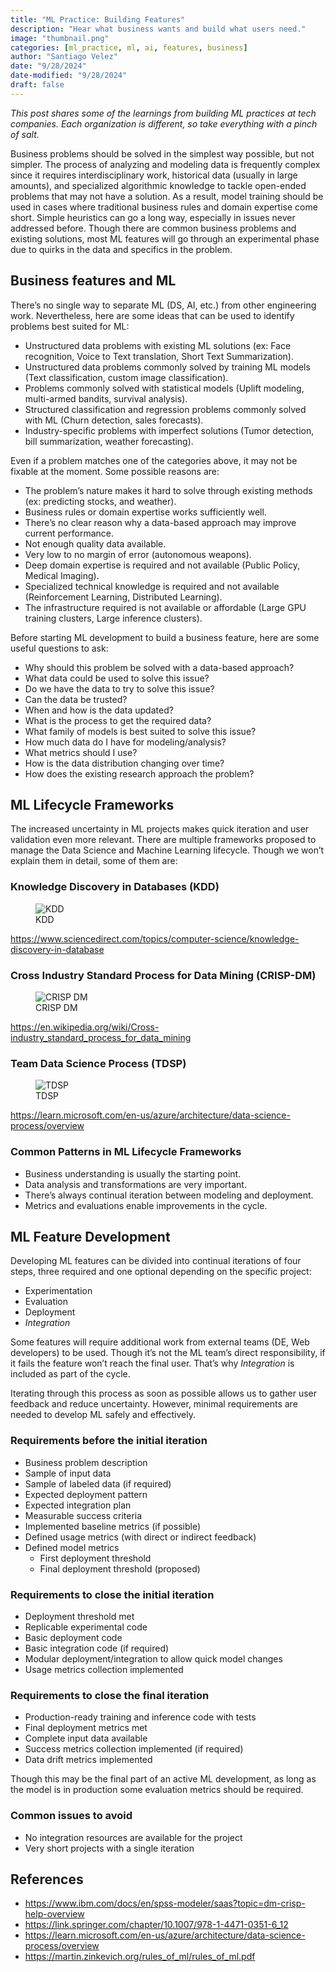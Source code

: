 ```yaml
---
title: "ML Practice: Building Features"
description: "Hear what business wants and build what users need."
image: "thumbnail.png"
categories: [ml_practice, ml, ai, features, business]
author: "Santiago Velez"
date: "9/28/2024"
date-modified: "9/28/2024"
draft: false
---
```


*This post shares some of the learnings from building ML practices at tech companies. Each organization is different, so take everything with a pinch of salt.*

Business problems should be solved in the simplest way possible, but not simpler. The process of analyzing and modeling data is frequently complex since it requires interdisciplinary work, historical data (usually in large amounts), and specialized algorithmic knowledge to tackle open-ended problems that may not have a solution. As a result, model training should be used in cases where traditional business rules and domain expertise come short. Simple heuristics can go a long way, especially in issues never addressed before. Though there are common business problems and existing solutions, most ML features will go through an experimental phase due to quirks in the data and specifics in the problem.

## Business features and ML

There's no single way to separate ML (DS, AI, etc.) from other engineering work. Nevertheless, here are some ideas that can be used to identify problems best suited for ML:

* Unstructured data problems with existing ML solutions (ex: Face recognition, Voice to Text translation, Short Text Summarization).
* Unstructured data problems commonly solved by training ML models (Text classification, custom image classification).
* Problems commonly solved with statistical models (Uplift modeling, multi-armed bandits, survival analysis).
* Structured classification and regression problems commonly solved with ML (Churn detection, sales forecasts).
* Industry-specific problems with imperfect solutions (Tumor detection, bill summarization, weather forecasting).

Even if a problem matches one of the categories above, it may not be fixable at the moment. Some possible reasons are:

* The problem's nature makes it hard to solve through existing methods (ex: predicting stocks, and weather).
* Business rules or domain expertise works sufficiently well.
* There's no clear reason why a data-based approach may improve current performance.
* Not enough quality data available.
* Very low to no margin of error (autonomous weapons).
* Deep domain expertise is required and not available (Public Policy, Medical Imaging).
* Specialized technical knowledge is required and not available (Reinforcement Learning, Distributed Learning).
* The infrastructure required is not available or affordable (Large GPU training clusters, Large inference clusters).

Before starting ML development to build a business feature, here are some useful questions to ask:

* Why should this problem be solved with a data-based approach?
* What data could be used to solve this issue?
* Do we have the data to try to solve this issue?
* Can the data be trusted?
* When and how is the data updated?
* What is the process to get the required data?
* What family of models is best suited to solve this issue?
* How much data do I have for modeling/analysis?
* What metrics should I use?
* How is the data distribution changing over time?
* How does the existing research approach the problem?

## ML Lifecycle Frameworks

The increased uncertainty in ML projects makes quick iteration and user validation even more relevant. There are multiple frameworks proposed to manage the Data Science and Machine Learning lifecycle. Though we won't explain them in detail, some of them are:

### Knowledge Discovery in Databases (KDD)

![KDD](https://infovis-wiki.net/w/images/4/4d/Fayyad96kdd-process.png)

[https://www.sciencedirect.com/topics/computer-science/knowledge-discovery-in-database](https://www.sciencedirect.com/topics/computer-science/knowledge-discovery-in-database)

### Cross Industry Standard Process for Data Mining (CRISP-DM)

![CRISP DM](https://upload.wikimedia.org/wikipedia/commons/thumb/b/b9/CRISP-DM_Process_Diagram.png/1920px-CRISP-DM_Process_Diagram.png)

[https://en.wikipedia.org/wiki/Cross-industry_standard_process_for_data_mining](https://en.wikipedia.org/wiki/Cross-industry_standard_process_for_data_mining)

### Team Data Science Process (TDSP)

![TDSP](https://learn.microsoft.com/en-us/azure/architecture/data-science-process/media/overview/tdsp-lifecycle2.png)

[https://learn.microsoft.com/en-us/azure/architecture/data-science-process/overview](https://learn.microsoft.com/en-us/azure/architecture/data-science-process/overview)

### Common Patterns in ML Lifecycle Frameworks

* Business understanding is usually the starting point.
* Data analysis and transformations are very important.
* There's always continual iteration between modeling and deployment.
* Metrics and evaluations enable improvements in the cycle.

## ML Feature Development

Developing ML features can be divided into continual iterations of four steps, three required and one optional depending on the specific project:

* Experimentation
* Evaluation
* Deployment
* *Integration*

Some features will require additional work from external teams (DE, Web developers) to be used. Though it's not the ML team’s direct responsibility, if it fails the feature won't reach the final user. That's why *Integration* is included as part of the cycle.

Iterating through this process as soon as possible allows us to gather user feedback and reduce uncertainty. However, minimal requirements are needed to develop ML safely and effectively.

### Requirements before the initial iteration

* Business problem description
* Sample of input data
* Sample of labeled data (if required)
* Expected deployment pattern
* Expected integration plan
* Measurable success criteria
* Implemented baseline metrics (if possible)
* Defined usage metrics (with direct or indirect feedback)
* Defined model metrics
  * First deployment threshold
  * Final deployment threshold (proposed)

### Requirements to close the initial iteration

* Deployment threshold met
* Replicable experimental code
* Basic deployment code
* Basic integration code (if required)
* Modular deployment/integration to allow quick model changes
* Usage metrics collection implemented

### Requirements to close the final iteration

* Production-ready training and inference code with tests
* Final deployment metrics met
* Complete input data available
* Success metrics collection implemented (if required)
* Data drift metrics implemented

Though this may be the final part of an active ML development, as long as the model is in production some evaluation metrics should be required.

### Common issues to avoid

* No integration resources are available for the project
* Very short projects with a single iteration

## References

* [https://www.ibm.com/docs/en/spss-modeler/saas?topic=dm-crisp-help-overview](https://www.ibm.com/docs/en/spss-modeler/saas?topic=dm-crisp-help-overview)
* [https://link.springer.com/chapter/10.1007/978-1-4471-0351-6_12](https://link.springer.com/chapter/10.1007/978-1-4471-0351-6_12)
* [https://learn.microsoft.com/en-us/azure/architecture/data-science-process/overview](https://learn.microsoft.com/en-us/azure/architecture/data-science-process/overview)
* [https://martin.zinkevich.org/rules_of_ml/rules_of_ml.pdf](https://martin.zinkevich.org/rules_of_ml/rules_of_ml.pdf)
